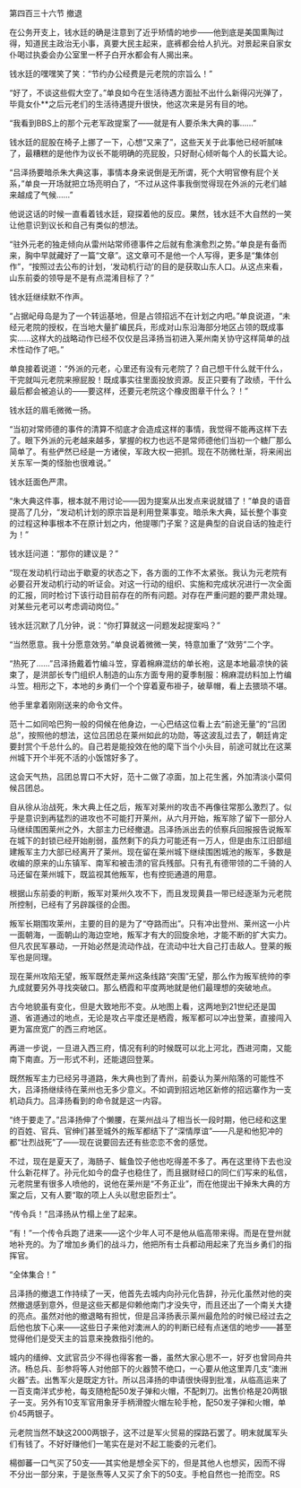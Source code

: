 

第四百三十六节 撤退

在公务开支上，钱水廷的确是注意到了近乎矫情的地步――他到底是美国熏陶过得，知道民主政治无小事，真要大民主起来，底裤都会给人扒光。对景起来自家女仆喝过执委会办公室里一杯子白开水都会有人揭出来。

钱水廷的嘿嘿笑了笑：“节约办公经费是元老院的宗旨么！”

“好了，不谈这些假大空了。”单良如今在生活待遇方面扯不出什么新得闪光弹了，毕竟女仆**之后元老们的生活待遇提升很快，他这次来是另有目的地。

“我看到BBS上的那个元老军政提案了――就是有人要杀朱大典的事……”

钱水廷的屁股在椅子上挪了一下，心想“又来了”，这些天关于此事他已经听腻味了，最糟糕的是他作为议长不能明确的亮屁股，只好耐心倾听每个人的长篇大论。

“吕泽扬要暗杀朱大典这事，事情本身来说倒是无所谓，死个大明官僚有屁个关系，”单良一开场就把立场亮明白了，“不过从这件事我倒觉得现在外派的元老们越来越成了气候……”

他说这话的时候一直看着钱水廷，窥探着他的反应。果然，钱水廷不大自然的一笑让他意识到议长和自己有类似的想法。

“驻外元老的独走倾向从雷州站常师德事件之后就有愈演愈烈之势。”单良是有备而来，胸中早就藏好了一篇“文章”。这文章可不是他一个人写得，更多是“集体创作”，“按照过去公布的计划，‘发动机行动’的目的是获取山东人口。从这点来看，山东前委的领导是不是有点混淆目标了？”

钱水廷继续默不作声。

“占据屺母岛是为了一个转运基地，但是占领招远不在计划之内吧。”单良说道，“未经元老院的授权，在当地大量扩编民兵，形成对山东沿海部分地区占领的既成事实……这样大的战略动作已经不仅仅是吕泽扬当初进入莱州南关协守这样简单的战术性动作了吧。”

单良接着说道：“外派的元老，心里还有没有元老院了？自己想干什么就干什么，干完就叫元老院来擦屁股！既成事实往里面投放资源。反正只要有了政绩，干什么最后都会被追认的――要这样，还要元老院这个橡皮图章干什么？！”

钱水廷的眉毛微微一扬。

“当初对常师德的事件的清算不彻底才会造成这样的事情，我觉得不能再这样下去了。眼下外派的元老越来越多，掌握的权力也远不是常师德他们当初一个糖厂那么简单了。有些俨然已经是一方诸侯，军政大权一把抓。现在不防微杜渐，将来闹出关东军一类的怪胎也很难说。”

钱水廷面色严肃。

“朱大典这件事，根本就不用讨论――因为提案从出发点来说就错了！”单良的语音提高了几分，“发动机计划的原宗旨是利用登莱事变。暗杀朱大典，延长整个事变的过程这种事根本不在原计划之内，他提哪门子案？这是典型的自说自话的独走行为！”

钱水廷问道：“那你的建议是？”

“现在发动机行动出于歇夏的状态之下，各方面的工作不太紧张。我认为元老院有必要召开发动机行动的听证会。对这一行动的组织、实施和完成状况进行一次全面的汇报，同时检讨下该行动目前存在的所有问题。对存在严重问题的要严肃处理。对某些元老可以考虑调动岗位。”

钱水廷沉默了几分钟，说：“你打算就这一问题发起提案吗？”

“当然愿意。我十分愿意效劳。”单良说着微微一笑，特意加重了“效劳”二个字。

“热死了……”吕泽扬戴着竹编斗笠，穿着棉麻混纺的单长袍，这是本地最凉快的装束了，是洪部长专门组织人制造的山东方面专用的夏季制服：棉麻混纺料加上竹编斗笠。相形之下，本地的乡勇们一个个穿着夏布褂子，破草帽，看上去猥琐不堪。

他手里拿着刚刚送来的命令文件。

范十二如同哈巴狗一般的伺候在他身边，一心巴结这位看上去“前途无量”的“吕团总”，按照他的想法，这位吕团总在莱州如此的功勋，等这波乱过去了，朝廷肯定要封赏个千总什么的。自己若是能投效在他的麾下当个小头目，前途可就比在这莱州城下开个半死不活的小饭馆好多了。

这会天气热，吕团总胃口不大好，范十二做了凉面，加上花生酱，外加清淡小菜伺候吕团总。

自从徐从治战死，朱大典上任之后，叛军对莱州的攻击不再像往常那么激烈了。似乎是意识到再猛烈的进攻也不可能打开莱州，从六月开始，叛军除了留下一部分人马继续围困莱州之外，大部主力已经撤退。吕泽扬派出去的侦察兵回报报告说叛军在城下的封锁已经开始削弱，虽然剩下的兵力可能还有一万人，但是由东江旧部组建叛军主力大部已经离开了莱州。现在留在莱州城下继续围困城池的叛军，多数是收编的原来的山东镇军、南军和被击溃的官兵残部。只有孔有德带领的二千骑的人马还留在莱州城下，既监视其他叛军，也有控扼通道的用意。

根据山东前委的判断，叛军对莱州久攻不下，而且发现黄县一带已经逐渐为元老院所控制，已经有了另辟蹊径的企图。

叛军长期围攻莱州，主要的目的是为了“夺路而出”。只有冲出登州、莱州这一小片一面朝海，一面朝山的海边空地，叛军才有大的回旋余地，才能不断的扩大实力。但凡农民军暴动，一开始必然是流动作战，在流动中壮大自己打击敌人。登莱的叛军也是同理。

现在莱州攻陷无望，叛军既然走莱州这条线路“突围”无望，那么作为叛军统帅的李九成就要另外寻找突破口。那么栖霞和平度两地就是他们最理想的突破地点。

古今地貌虽有变化，但是大致地形不变。从地图上看，这两地到21世纪还是国道、省道通过的地点，无论是攻占平度还是栖霞，叛军都可以冲出登莱，直接闯入更为富庶宽广的西三府地区。

再进一步说，一旦进入西三府，情况有利的时候既可以北上河北，西进河南，又能南下南直。万一形式不利，还能退回登莱。

既然叛军主力已经另寻道路，朱大典也到了青州，前委认为莱州陷落的可能性不大，吕泽扬继续待在莱州也无多少意义。不如调到招远地区新修的招远寨作为一支机动兵力。吕泽扬看到的命令就是这一内容。

“终于要走了。”吕泽扬伸了个懒腰，在莱州战斗了相当长一段时期，他已经和这里的百姓、官兵、官绅们甚至城外的叛军都结下了“深情厚谊”――凡是和他犯冲的都“壮烈战死”了――现在说要回去还有些恋恋不舍的感觉。

不过，现在是夏天了，海肠子、鲅鱼饺子他也吃得差不多了。再在这里待下去也没什么新花样了。孙元化如今的盘子也稳住了，而且据财经口的同仁们写来的私信，元老院里有很多人喷他的，说他在莱州是“不务正业”，而在他提出干掉朱大典的方案之后，又有人要“取的项上人头以慰忠臣烈士”。

“传令兵！”吕泽扬从竹榻上坐了起来。

“有！”一个传令兵跑了进来――这个少年人可不是他从临高带来得。而是在登州就地补充的。为了增加乡勇们的战斗力，他把所有士兵都动用起来了充当乡勇们的指挥官。

“全体集合！”

吕泽扬的撤退工作持续了一天，他首先去城内向孙元化告辞，孙元化虽然对他的突然撤退感到意外，但是这些天都是仰赖他南门才没失守，而且还出了一个南关大捷的亮点。虽然对他的撤退略有担忧，但是吕泽扬表示莱州最危险的时候已经过去之后他也放下心来――这些日子来他对澳洲人的的判断已经有点迷信的地步――甚至觉得他们是受天主的旨意来挽救指引他的。

城内的缙绅、文武官员少不得也得客套一番，虽然大家心思不一，好歹也曾同舟共济。杨总兵、彭参将等人对他部下的火器赞不绝口，一心要从他这里弄几支“澳洲火器”去。出售军火是既定方针。所以吕泽扬的申请很快得到批准，从临高运来了一百支南洋式步枪，每支随枪配50发子弹和火帽，不配刺刀。出售价格是20两银子一支。另外有10支军官用象牙手柄滑膛火帽左轮手枪，配50发子弹和火帽，单价45两银子。

元老院当然不缺这2000两银子，这不过是军火贸易的探路石罢了。明末就属军头们有钱了。不好好赚他们一笔实在是对不起工能委的元老们。

楊御蕃一口气买了50支――其实他是想全买下的，但是其他人也想买，因而不得不分出一部分来，于是张焘等人又买了余下的50支。手枪自然也一抢而空。RS

